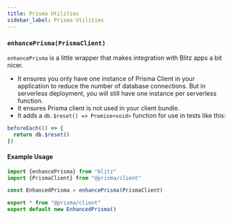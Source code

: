 ```yaml
---
title: Prisma Utilities
sidebar_label: Prisma Utilities
---
```


### `enhancePrisma(PrismaClient)`

`enhancePrisma` is a little wrapper that makes integration with Blitz apps a bit nicer.

- It ensures you only have one instance of Prisma Client in your application to reduce the number of database connections. But in serverless deployment, you will still have one instance per serverless function.
- It ensures Prisma client is not used in your client bundle.
- It adds a `db.$reset() => Promise<void>` function for use in tests like this:

```ts
beforeEach(() => {
  return db.$reset()
})
```

#### Example Usage

```ts
import {enhancePrisma} from "blitz"
import {PrismaClient} from "@prisma/client"

const EnhancedPrisma = enhancePrisma(PrismaClient)

export * from "@prisma/client"
export default new EnhancedPrisma()
```
